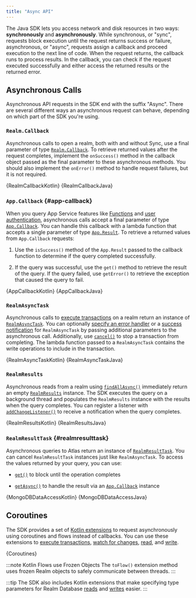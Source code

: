 ```yaml
---
title: "Async API"
---
```



The Java SDK lets you access network and disk
resources in two ways: **synchronously** and **asynchronously**. While
synchronous, or "sync", requests block execution until the request returns
success or failure, asynchronous, or "async", requests assign a
callback and proceed execution to the next line of code. When
the request returns, the callback runs to process results.
In the callback, you can check if the request executed
successfully and either access the returned results or the returned
error.

## Asynchronous Calls

Asynchronous API requests in the SDK end with the suffix "Async".
There are several different ways an asynchronous request can behave,
depending on which part of the SDK you're using.

### `Realm.Callback`

Asynchronous calls to open a realm, both with and without Sync,
use a final parameter of type [`Realm.Callback`](https://www.mongodb.com/docs/realm-sdks/java/latest/io/realm/Realm.Callback.html).
To retrieve returned values after the
request completes, implement the `onSuccess()` method in the callback
object passed as the final parameter to these asynchronous methods. You
should also implement the `onError()` method to handle request failures,
but it is not required.

<Tabs groupId="java-sdk-languages">
  <TabItem value="kotlin" label="Kotlin">
    <CodeBlock language="kotlin">{RealmCallbackKotlin}</CodeBlock>
  </TabItem>
  <TabItem value="java" label="Java">
    <CodeBlock language="java">{RealmCallbackJava}</CodeBlock>
  </TabItem>
</Tabs>

### `App.Callback` {#app-callback}

When you query App Service features like [Functions](/sdk/java/app-services/functions)
and [user authentication](/sdk/java/app-services/users/authenticate-users),
asynchronous calls accept a final
parameter of type [`App.Callback`](https://www.mongodb.com/docs/realm-sdks/java/latest/io/realm/mongodb/App.Callback.html).
You can handle this callback with a lambda function that accepts a
single parameter of type [`App.Result`](https://www.mongodb.com/docs/realm-sdks/java/latest/io/realm/mongodb/App.Result.html).
To retrieve a returned values from `App.Callback` requests:

1. Use the `isSuccess()` method of the `App.Result` passed to the
   callback function to determine if the query completed
   successfully.

1. If the query was successful, use the `get()` method to retrieve
   the result of the query. If the query failed, use `getError()` to
   retrieve the exception that caused the query to fail.

<Tabs groupId="java-sdk-languages">
  <TabItem value="kotlin" label="Kotlin">
    <CodeBlock language="kotlin">{AppCallbackKotlin}</CodeBlock>
  </TabItem>
  <TabItem value="java" label="Java">
    <CodeBlock language="java">{AppCallbackJava}</CodeBlock>
  </TabItem>
</Tabs>

### `RealmAsyncTask`

Asynchronous calls to [execute transactions](sdk/java/realm-database/write-transactions)
on a realm return an instance of [`RealmAsyncTask`](https://www.mongodb.com/docs/realm-sdks/java/latest/io/realm/RealmAsyncTask.html).
You can optionally [specify an error handler](https://www.mongodb.com/docs/realm-sdks/java/latest/io/realm/Realm.Transaction.OnError.html)
or a [success notification](https://www.mongodb.com/docs/realm-sdks/java/latest/io/realm/Realm.Transaction.OnSuccess.html)
for `RealmAsyncTask` by passing additional parameters to the
asynchronous call. Additionally, use
[`cancel()`](https://www.mongodb.com/docs/realm-sdks/java/latest/io/realm/RealmAsyncTask.html#cancel--)
to stop a transaction from completing. The lambda function passed
to a `RealmAsyncTask` contains the write operations to include in the
transaction.

<Tabs groupId="java-sdk-languages">
  <TabItem value="kotlin" label="Kotlin">
    <CodeBlock language="kotlin">{RealmAsyncTaskKotlin}</CodeBlock>
  </TabItem>
  <TabItem value="java" label="Java">
    <CodeBlock language="java">{RealmAsyncTaskJava}</CodeBlock>
  </TabItem>
</Tabs>

### `RealmResults`

Asynchronous reads from a realm using [`findAllAsync()`](https://www.mongodb.com/docs/realm-sdks/java/latest/io/realm/RealmQuery.html#findAllAsync--)
immediately return an empty
[`RealmResults`](https://www.mongodb.com/docs/realm-sdks/java/latest/io/realm/RealmResults.html)
instance. The SDK executes the query on a background thread and
populates the `RealmResults` instance with the results when the query
completes. You can register a listener with [`addChangeListener()`](https://www.mongodb.com/docs/realm-sdks/java/latest/io/realm/RealmResults.html#addChangeListener-io.realm.RealmChangeListener-)
to receive a notification when the query completes.

<Tabs groupId="java-sdk-languages">
  <TabItem value="kotlin" label="Kotlin">
    <CodeBlock language="kotlin">{RealmResultsKotlin}</CodeBlock>
  </TabItem>
  <TabItem value="java" label="Java">
    <CodeBlock language="java">{RealmResultsJava}</CodeBlock>
  </TabItem>
</Tabs>

### `RealmResultTask` {#realmresulttask}

Asynchronous queries to Atlas return an instance of
[`RealmResultTask`](https://www.mongodb.com/docs/realm-sdks/java/latest/io/realm/mongodb/RealmResultTask.html).
You can cancel `RealmResultTask` instances just like
`RealmAsyncTask`. To access the values returned by your query, you
can use:

- [`get()`](https://www.mongodb.com/docs/realm-sdks/java/latest/io/realm/mongodb/RealmResultTask.html#get--)
  to block until the operation completes

- [`getAsync()`](https://www.mongodb.com/docs/realm-sdks/java/latest/io/realm/mongodb/RealmResultTask.html#getAsync-io.realm.mongodb.App.Callback-)
  to handle the result via an [`App.Callback`](#app-callback) instance

<Tabs groupId="java-sdk-languages">
  <TabItem value="kotlin" label="Kotlin">
    <CodeBlock language="kotlin">{MongoDBDataAccessKotlin}</CodeBlock>
  </TabItem>
  <TabItem value="java" label="Java">
    <CodeBlock language="java">{MongoDBDataAccessJava}</CodeBlock>
  </TabItem>
</Tabs>

## Coroutines

The SDK provides a set of [Kotlin extensions](https://www.mongodb.com/docs/realm-sdks/java/latest/kotlin-extensions/)
to request asynchronously using coroutines and flows instead of
callbacks. You can use these extensions to [execute transactions](https://www.mongodb.com/docs/realm-sdks/java/latest/kotlin-extensions/io.realm.kotlin/io.realm.-realm/execute-transaction-await.html),
[watch for changes](https://www.mongodb.com/docs/realm-sdks/java/latest/kotlin-extensions/io.realm.kotlin/add-change-listener.html),
[read](https://www.mongodb.com/docs/realm-sdks/java/latest/kotlin-extensions/io.realm.kotlin/io.realm.-realm/where.html),
and [write](https://www.mongodb.com/docs/realm-sdks/java/latest/kotlin-extensions/io.realm.kotlin/io.realm.-realm/create-object.html).

<CodeBlock language="kotlin">{Coroutines}</CodeBlock>

:::note Kotlin Flows use Frozen Objects
The `toFlow()` extension method uses frozen Realm objects to safely
communicate between threads.
:::

:::tip
The SDK also includes Kotlin extensions that make specifying type
parameters for Realm Database [reads](https://www.mongodb.com/docs/realm-sdks/java/latest/kotlin-extensions/io.realm.kotlin/io.realm.-realm/where.html)
and
[writes](https://www.mongodb.com/docs/realm-sdks/java/latest/kotlin-extensions/io.realm.kotlin/io.realm.-realm/create-object.html)
easier.
:::
